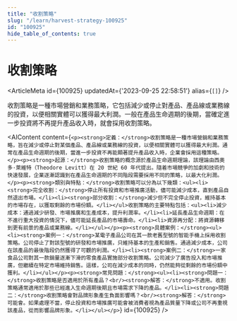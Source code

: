 ```yaml
---
title: "收割策略"
slug: "/learn/harvest-strategy-100925"
id: "100925"
hide_table_of_contents: true
---
```



# 收割策略

<ArticleMeta id={100925} updatedAt={'2023-09-25 22:58:51'} alias={`[]`} />
<div className='border-solid border-b border-t-0 my-4 border-[var(--ifm-color-gray-300)]' />

收割策略是一種市場營銷和業務策略，它包括減少或停止對產品、產品線或業務線的投資，以便相關實體可以獲得最大利潤。一般在產品生命週期的後期，當確定進一步投資將不再提升產品收入時，就會採用收割策略。

<AIContent content={`<p><strong>定義：</strong>收割策略是一種市場營銷和業務策略，旨在減少或停止對某個產品、產品線或業務線的投資，以便相關實體可以獲得最大利潤。通常在產品生命週期的後期，當進一步投資不再能顯著提升產品收入時，企業會採用這種策略。</p><p><strong>起源：</strong>收割策略的概念源於產品生命週期理論，該理論由西奧多·萊維特（Theodore Levitt）在 20 世紀 60 年代提出。隨着市場競爭的加劇和技術的快速發展，企業逐漸認識到在產品生命週期的不同階段需要採用不同的策略，以最大化利潤。</p><p><strong>類別與特點：</strong>收割策略可以分為以下幾類：<ul><li><strong>完全收割：</strong>停止所有投資和市場推廣活動，儘可能減少成本，直到產品自然退出市場。</li><li><strong>部分收割：</strong>減少但不完全停止投資，維持基本的市場存在，以獲取剩餘的市場份額。</li></ul>收割策略的主要特點包括：<ul><li>減少成本：通過減少研發、市場推廣和生產成本，提升利潤率。</li><li>延長產品生命週期：在不進行重大投資的情況下，儘可能延長產品的市場壽命。</li><li>資源再分配：將資源轉移到更有前景的產品或業務線。</li></ul></p><p><strong>具體案例：</strong><ul><li><strong>案例一：</strong>某電子產品公司在其一款老舊型號的智能手機上採用收割策略。公司停止了對該型號的研發和市場推廣，只維持基本的生產和銷售。通過減少成本，公司在該產品的最後階段仍然獲得了可觀的利潤。</li><li><strong>案例二：</strong>一家食品公司對其一款銷量逐漸下滑的零食產品實施部分收割策略。公司減少了廣告投入和市場推廣，但繼續在特定市場維持銷售。這樣，公司在減少成本的同時，仍然能夠從剩餘的市場份額中獲利。</li></ul></p><p><strong>常見問題：</strong><ul><li><strong>問題一：</strong>收割策略是否適用於所有產品？<br/><strong>解答：</strong>不適用。收割策略通常適用於那些已經進入生命週期後期且市場需求下降的產品。</li><li><strong>問題二：</strong>收割策略會對品牌形象產生負面影響嗎？<br/><strong>解答：</strong>可能會。如果處理不當，停止投資和市場推廣可能會被消費者視為產品質量下降或公司不再重視該產品，從而影響品牌形象。</li></ul></p>`} id={100925} />
